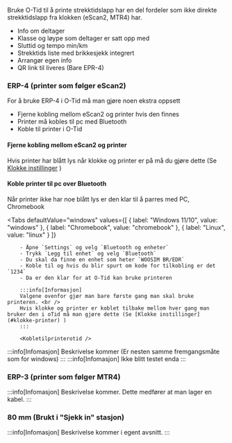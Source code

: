 
Bruke O-Tid til å printe strekktidslapp har en del fordeler som ikke direkte strekktidslapp fra klokken (eScan2, MTR4) har.

- Info om deltager
- Klasse og løype som deltager er satt opp med
- Sluttid og tempo min/km
- Strekktids liste med brikkesjekk integrert
- Arrangør egen info
- QR link til liveres (Bare EPR-4)

### ERP-4 (printer som følger eScan2)

For å bruke ERP-4 i O-Tid må man gjøre noen ekstra oppsett

- Fjerne kobling mellom eScan2 og printer hvis den finnes
- Printer må kobles til pc med Bluetooth
- Koble til printer i O-Tid

#### Fjerne kobling mellom eScan2 og printer

Hvis printer har blått lys når klokke og printer er på må du gjøre dette (Se [Klokke instillinger](#klokke-printer) )

#### Koble printer til pc over Bluetooth

Når printer ikke har noe blått lys er den klar til å parres med PC, Chromebook

<Tabs
  defaultValue="windows"
  values={[
    { label: "Windows 11/10", value: "windows" },
    { label: "Chromebook", value: "chromebook" },
    { label: "Linux", value: "linux" }
  ]}
>
  <TabItem value="windows">

        - Åpne `Settings` og velg `Bluetooth og enheter`
        - Trykk `Legg til enhet` og velg `Bluetooth`
        - Du skal da finne en enhet som heter `WOOSIM BR/EDR`
        - Koble til og hvis du blir spurt om kode for tilkobling er det `1234`
        - Da er den klar for at O-Tid kan bruke printeren

        :::info[Informasjon]
        Valgene ovenfor gjør man bare første gang man skal bruke printeren. <br />
        Hvis klokke og printer er koblet tilbake mellom hver gang man bruker den i oTid må man gjøre dette (Se [Klokke instillinger](#klokke-printer) )
        :::

        <Kobletilprinterotid />

  </TabItem>

  <TabItem value="chromebook">
        :::info[Infomasjon]
        Beskrivelse kommer (Er nesten samme fremgangsmåte som for windows)
        :::
  </TabItem>
  <TabItem value="linux">
        :::info[Infomasjon]
        Ikke blitt testet enda
        :::
  </TabItem>
</Tabs>

### ERP-3 (printer som følger MTR4)

:::info[Infomasjon]
Beskrivelse kommer. Dette medfører at man lager en kabel.
:::

### 80 mm (Brukt i "Sjekk in" stasjon)

:::info[Infomasjon]
Beskrivelse kommer i egent avsnitt.
:::
